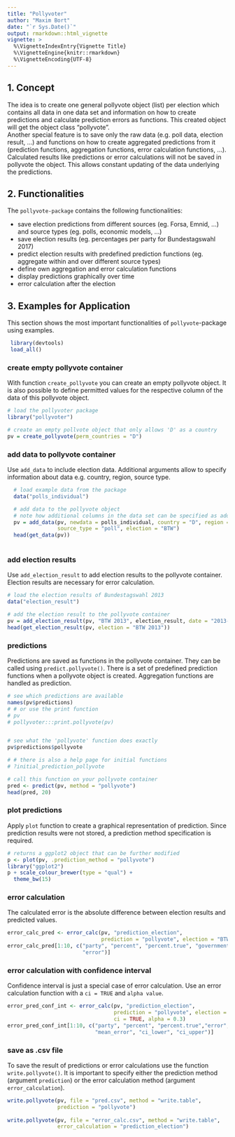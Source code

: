 ```yaml
---
title: "Pollyvoter"
author: "Maxim Bort"
date: "`r Sys.Date()`"
output: rmarkdown::html_vignette
vignette: >
  %\VignetteIndexEntry{Vignette Title}
  %\VignetteEngine{knitr::rmarkdown}
  %\VignetteEncoding{UTF-8}
---
```



## 1. Concept

The idea is to create one general pollyvote object (list) per election which contains all data in one data set and information on how to create predictions and calculate prediction errors as functions. This created object will get the object class "pollyvote".   
Another special feature is to save only the raw data (e.g. poll data, election result, ...) and functions on how to create aggregated predictions from it (prediction functions, aggregation functions, error calculation functions, ...). Calculated results like predictions or error calculations will not be saved in pollyvote the object. This allows constant updating of the data underlying the predictions.


## 2. Functionalities

The `pollyvote-package` contains the following functionalities:

- save election predictions from different sources (eg. Forsa, Emnid, ...) and source types (eg. polls, economic models, ...)   
- save election results (eg. percentages per party for Bundestagswahl 2017)
- predict election results with predefined prediction functions (eg. aggregate within and over different source types)
- define own aggregation and error calculation functions
- display predictions graphically over time     
- error calculation after the election  



## 3. Examples for Application


This section shows the most important functionalities of `pollyvote`-package using examples. 


```r

 library(devtools)
 load_all()

```

### create empty pollyvote container

With function `create_pollyvote` you can create an empty pollyvote object. It is also possible to define permitted values for the respective column of the data of this pollyvote object.

```r
# load the pollyvoter package
library("pollyvoter")

# create an empty pollvote object that only allows 'D' as a country
pv = create_pollyvote(perm_countries = "D")

```


### add data to pollyvote container

Use `add_data` to include election data. Additional arguments allow to specify
information about data e.g. country, region, source type. 

```r
  # load example data from the package
  data("polls_individual")

  # add data to the pollyvote object
  # note how additional columns in the data set can be specified as additional arguments to add_data()
  pv = add_data(pv, newdata = polls_individual, country = "D", region = "national", 
                source_type = "poll", election = "BTW")
  head(get_data(pv))
  
```



### add election results

Use `add_election_result` to add election results to the pollyvote container. Election results are necessary for error calculation.

```r
# load the election results of Bundestagswahl 2013
data("election_result")

# add the election result to the pollyvote container
pv = add_election_result(pv, "BTW 2013", election_result, date = "2013-09-22")
head(get_election_result(pv, election = "BTW 2013"))

```


### predictions
Predictions are saved as functions in the pollyvote container. They can be called using `predict.pollyvote()`. There is a set of predefined prediction functions when a pollyvote object is created. Aggregation functions are handled as prediction.

```r
# see which predictions are available
names(pv$predictions)
# # or use the print function
# pv
# pollyvoter:::print.pollyvote(pv)


# see what the 'pollyvote' function does exactly
pv$predictions$pollyvote

# # there is also a help page for initial functions
# ?initial_prediction_pollyvote

# call this function on your pollyvote container
pred <- predict(pv, method = "pollyvote")
head(pred, 20)

```


### plot predictions

Apply `plot` function to create a graphical representation of prediction. Since prediction results were not stored, a prediction method specification is required. 

```r
# returns a ggplot2 object that can be further modified
p <- plot(pv, .prediction_method = "pollyvote")
library("ggplot2")
p + scale_colour_brewer(type = "qual") +
  theme_bw(15)

```


### error calculation

The calculated error is the absolute difference between election results and predicted values. 

```r

error_calc_pred <- error_calc(pv, "prediction_election", 
                              prediction = "pollyvote", election = "BTW 2013")
error_calc_pred[1:10, c("party", "percent", "percent.true", "government",
                        "error")]

```



### error calculation with confidence interval

Confidence interval is just a special case of error calculation. Use an error calculation function with a `ci = TRUE` and `alpha value`.

```r

error_pred_conf_int <- error_calc(pv, "prediction_election", 
                                  prediction = "pollyvote", election = "BTW 2013",
                                  ci = TRUE, alpha = 0.3)
error_pred_conf_int[1:10, c("party", "percent", "percent.true","error",
                            "mean_error", "ci_lower", "ci_upper")]

```


### save as .csv file

To save the result of predictions or error calculations use the function `write.pollyvote()`. It is important to specify either the prediction method (argument `prediction`) or the error calculation method (argument `error_calculation`). 

```r

write.pollyvote(pv, file = "pred.csv", method = "write.table", 
                prediction = "pollyvote")
  
write.pollyvote(pv, file = "error_calc.csv", method = "write.table",
                error_calculation = "prediction_election")

```


